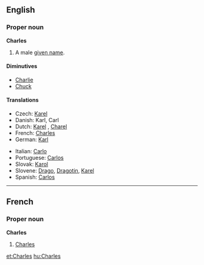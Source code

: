 ==English==
===Proper noun===
'''Charles'''

#A male [[given name]].

====Diminutives====
*[[Charlie]]
*[[Chuck]]

====Translations====
{{top}}
*Czech: [[Karel#Czech|Karel]] {{m}}
*Danish: Karl, Carl {{m}}
*Dutch: [[Karel]] {{m}}, [[Charel]] {{m}}
*French: [[Charles#French|Charles]] {{m}}
*German: [[Karl]]
{{mid}}
*Italian: [[Carlo]] {{m}}
*Portuguese: [[Carlos#Portuguese|Carlos]] {{m}}
*Slovak: [[Karol#Slovak|Karol]] {{m}}
*Slovene: [[Drago]], [[Dragotin]], [[Karel]]
*Spanish: [[Carlos#Spanish|Carlos]] {{m}}
{{bottom}}

----
==French==
===Proper noun===
'''Charles'''

#[[Charles#English|Charles]]
[[et:Charles]]
[[hu:Charles]]